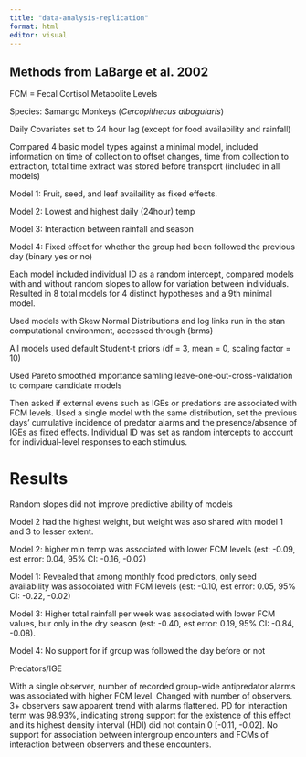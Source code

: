 ```yaml
---
title: "data-analysis-replication"
format: html
editor: visual
---
```


## Methods from LaBarge et al. 2002

FCM = Fecal Cortisol Metabolite Levels

Species: Samango Monkeys (*Cercopithecus albogularis*)

Daily Covariates set to 24 hour lag (except for food availability and rainfall)

Compared 4 basic model types against a minimal model, included information on time of collection to offset changes, time from collection to extraction, total time extract was stored before transport (included in all models)

Model 1: Fruit, seed, and leaf availaility as fixed effects.

Model 2: Lowest and highest daily (24hour) temp

Model 3: Interaction between rainfall and season

Model 4: Fixed effect for whether the group had been followed the previous day (binary yes or no)

Each model included individual ID as a random intercept, compared models with and without random slopes to allow for variation between individuals. Resulted in 8 total models for 4 distinct hypotheses and a 9th minimal model.

Used models with Skew Normal Distributions and log links run in the stan computational environment, accessed through {brms}

All models used default Student-t priors (df = 3, mean = 0, scaling factor = 10)

Used Pareto smoothed importance samling leave-one-out-cross-validation to compare candidate models

Then asked if external evens such as IGEs or predations are associated with FCM levels. Used a single model with the same distribution, set the previous days' cumulative incidence of predator alarms and the presence/absence of IGEs as fixed effects. Individual ID was set as random intercepts to account for individual-level responses to each stimulus.

# Results

Random slopes did not improve predictive ability of models

Model 2 had the highest weight, but weight was aso shared with model 1 and 3 to lesser extent.

Model 2: higher min temp was associated with lower FCM levels (est: -0.09, est error: 0.04, 95% CI: -0.16, -0.02)

Model 1: Revealed that among monthly food predictors, only seed availability was assocoiated with FCM levels (est: -0.10, est error: 0.05, 95% CI: -0.22, -0.02)

Model 3: Higher total rainfall per week was associated with lower FCM values, bur only in the dry season (est: -0.40, est error: 0.19, 95% CI: -0.84, -0.08).

Model 4: No support for if group was followed the day before or not

Predators/IGE

With a single observer, number of recorded group-wide antipredator alarms was associated with higher FCM level. Changed with number of observers. 3+ observers saw apparent trend with alarms flattened. PD for interaction term was 98.93%, indicating strong support for the existence of this effect and its highest density interval (HDI) did not contain 0 \[-0.11, -0.02\]. No support for association between intergroup encounters and FCMs of interaction between observers and these encounters.
